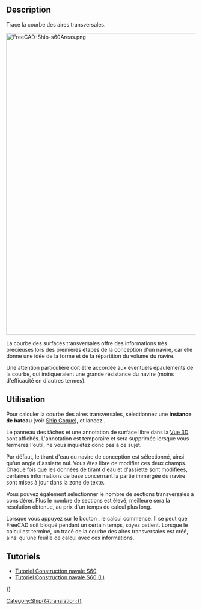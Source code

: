 <languages/>

{{Docnav/fr
|[[Ship_CreateShip/fr|Coque]]
|[[Ship_Hydrostatics/fr|Hydrostatique]]
|[[Ship_Workbench/fr|Ship]]
|IconL=Ship_CreateShip.svg
|IconR=Ship_Hydrostatics.svg
|IconC=Workbench_Ship.svg
}}

{{GuiCommand/fr
|Name=Ship Area
|Name/fr=Ship Courbe de surface
|MenuLocation=Ship design → Areas curve
|Workbenches=[[Ship_Workbench/fr|Ship]]
|Shortcut=
|SeeAlso=
}}

== Description ==

Trace la courbe des aires transversales.

[[Image:FreeCAD-Ship-s60Areas.png|800px]]
{{Caption|Conception d'un projet de courbe des surfaces transversales}}

La courbe des surfaces transversales offre des informations très précieuses lors des premières étapes de la conception d'un navire, car elle donne une idée de la forme et de la répartition du volume du navire.

Une attention particulière doit être accordée aux éventuels épaulements de la courbe, qui indiqueraient une grande résistance du navire (moins d'efficacité en d'autres termes).

== Utilisation ==

Pour calculer la courbe des aires transversales, sélectionnez une '''instance de bateau''' (voir [[Ship_CreateShip/fr|Ship Coque]]), et lancez {{MenuCommand|Ship design → [[Image:Ship_AreasCurve.svg|16px]] Areas curve}}.

Le panneau des tâches et une annotation de surface libre dans la [[3D_view/fr|Vue 3D]] sont affichés. L'annotation est temporaire et sera supprimée lorsque vous fermerez l'outil, ne vous inquiétez donc pas à ce sujet.

Par défaut, le tirant d'eau du navire de conception est sélectionné, ainsi qu'un angle d'assiette nul. Vous êtes libre de modifier ces deux champs. Chaque fois que les données de tirant d'eau et d'assiette sont modifiées, certaines informations de base concernant la partie immergée du navire sont mises à jour dans la zone de texte.

Vous pouvez également sélectionner le nombre de sections transversales à considérer. Plus le nombre de sections est élevé, meilleure sera la résolution obtenue, au prix d'un temps de calcul plus long.

Lorsque vous appuyez sur le bouton {{Button|Accept}}, le calcul commence. Il se peut que FreeCAD soit bloqué pendant un certain temps, soyez patient. Lorsque le calcul est terminé, un tracé de la courbe des aires transversales est créé, ainsi qu'une feuille de calcul avec ces informations.

== Tutoriels ==

* [[FreeCAD-Ship_s60_tutorial/fr|Tutoriel Construction navale S60]]
* [[FreeCAD-Ship_s60_tutorial_(II)/fr|Tutoriel Construction navale S60 (II)]] 


{{Docnav/fr
|[[Ship_CreateShip/fr|Coque]]
|[[Ship_Hydrostatics/fr|Hydrostatique]]
|[[Ship_Workbench/fr|Ship]]
|IconL=Ship_CreateShip.svg
|IconR=Ship_Hydrostatics.svg
|IconC=Workbench_Ship.svg
}}

{{Userdocnavi{{#translation:}}}}
[[Category:Ship{{#translation:}}]]